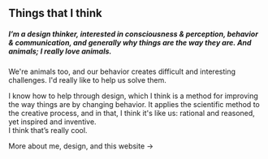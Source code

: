 ## Things that I think
<div class='half-margin-bottom'>

##### I’m a design thinker, interested in consciousness & perception, behavior & communication, and generally why things are the way they are. And animals; I really love&nbsp;animals.

We're animals too, and our behavior creates difficult and interesting challenges. I'd really like to help us solve them.

I know how to help through design, which I think is a method for improving the way things are by changing behavior. It applies the scientific method to the creative process, and in that, I think it's like us: rational and reasoned, yet inspired and inventive.<br/>
I think that’s really cool.

<p><Link to="/about">More about me, design, and this website &rarr;</Link></p>

</div>